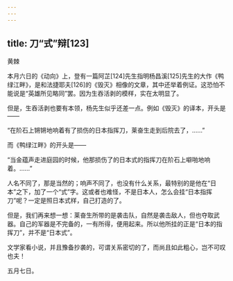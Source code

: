 ```yaml
---
---
---
```

title: 刀“式”辩[123]
---




黄棘

本月六日的《动向》上，登有一篇阿芷[124]先生指明杨昌溪[125]先生的大作《鸭绿江畔》，是和法捷耶夫[126]的《毁灭》相像的文章，其中还举着例证。这恐怕不能说是“英雄所见略同”罢。因为生吞活剥的模样，实在太明显了。

但是，生吞活剥也要有本领，杨先生似乎还差一点。例如《毁灭》的译本，开头是——

“在阶石上锵锵地响着有了损伤的日本指挥刀，莱奋生走到后院去了，……”

而《鸭绿江畔》的开头是——

“当金蕴声走进庭园的时候，他那损伤了的日本式的指挥刀在阶石上噼啪地响着。……”

人名不同了，那是当然的；响声不同了，也没有什么关系，最特别的是他在“日本”之下，加了一个“式”字。这或者也难怪，不是日本人，怎么会挂“日本指挥刀”呢？一定是照日本式样，自己打造的了。

但是，我们再来想一想：莱奋生所带的是袭击队，自然是袭击敌人，但也夺取武器。自己的军器是不完备的，一有所得，便用起来。所以他所挂的正是“日本的指挥刀”，并不是“日本式”。

文学家看小说，并且豫备抄袭的，可谓关系密切的了，而尚且如此粗心，岂不可叹也夫！

五月七日。